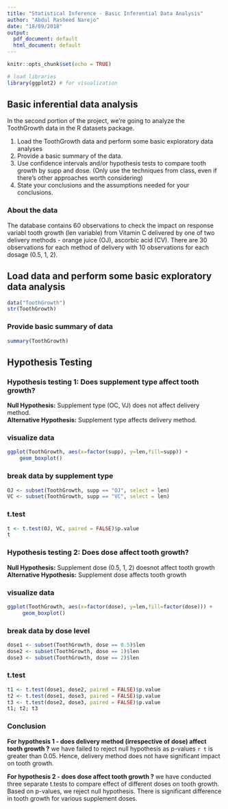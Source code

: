 ```yaml
---
title: "Statistical Inference - Basic Inferential Data Analysis"
author: "Abdul Rasheed Narejo"
date: "18/09/2018"
output:
  pdf_document: default
  html_document: default
---
```


```r
knitr::opts_chunk$set(echo = TRUE)
```

```r
# load libraries
library(ggplot2) # for visualization
```

## Basic inferential data analysis
In the second portion of the project, we're going to analyze the ToothGrowth data in the R datasets package.

1. Load the ToothGrowth data and perform some basic exploratory data analyses
2. Provide a basic summary of the data.
3. Use confidence intervals and/or hypothesis tests to compare tooth growth by supp and dose. (Only use the techniques from class, even if there's other approaches worth considering)
4. State your conclusions and the assumptions needed for your conclusions.

### About the data
The database contains 60 observations to check the impact on response variabl tooth growth (len variable) from Vitamin C delivered by one of two delivery methods - orange juice (OJ), ascorbic acid (CV). There are 30 observations for each method of delivery with 10 observations for each dosage (0.5, 1, 2).

## Load data and perform some basic exploratory data analysis
```r
data("ToothGrowth")
str(ToothGrowth)
```

### Provide basic summary of data
```r
summary(ToothGrowth)
```

## Hypothesis Testing

### Hypothesis testing 1: Does supplement type affect tooth growth?

**Null Hypothesis:** Supplement type (OC, VJ) does not affect delivery method.  
**Alternative Hypothesis:** Supplement type affects delivery method.

### visualize data
```r
ggplot(ToothGrowth, aes(x=factor(supp), y=len,fill=supp)) +
    geom_boxplot()
```

### break data by supplement type
```r
OJ <- subset(ToothGrowth, supp == "OJ", select = len)
VC <- subset(ToothGrowth, supp == "VC", select = len)
```

### t.test
```r
t <- t.test(OJ, VC, paired = FALSE)$p.value
t
```

### Hypothesis testing 2: Does dose affect tooth growth?

**Null Hypothesis:** Supplement dose (0.5, 1, 2) doesnot affect tooth growth  
**Alternative Hypothesis:** Supplement dose affects tooth growth

### visualize data
```r
ggplot(ToothGrowth, aes(x=factor(dose), y=len,fill=factor(dose))) +
     geom_boxplot()
```

### break data by dose level
```r
dose1 <- subset(ToothGrowth, dose == 0.5)$len
dose2 <- subset(ToothGrowth, dose == 1)$len
dose3 <- subset(ToothGrowth, dose == 2)$len
```

### t.test
```r
t1 <- t.test(dose1, dose2, paired = FALSE)$p.value
t2 <- t.test(dose1, dose3, paired = FALSE)$p.value
t3 <- t.test(dose2, dose3, paired = FALSE)$p.value
t1; t2; t3
```

### Conclusion
**For hypothesis 1 - does delivery method (irrespective of dose) affect tooth growth ?**
we have failed to reject null hypothesis as p-values `r t` is greater than 0.05. Hence, delivery method does not have significant impact on tooth growth.

**For hypothesis 2 - does dose affect tooth growth ?**
we have conducted three separate t.tests to compare effect of different doses on tooth growth. Based on p-values, we reject null hypothesis. There is significant difference in tooth growth for various supplement doses.
